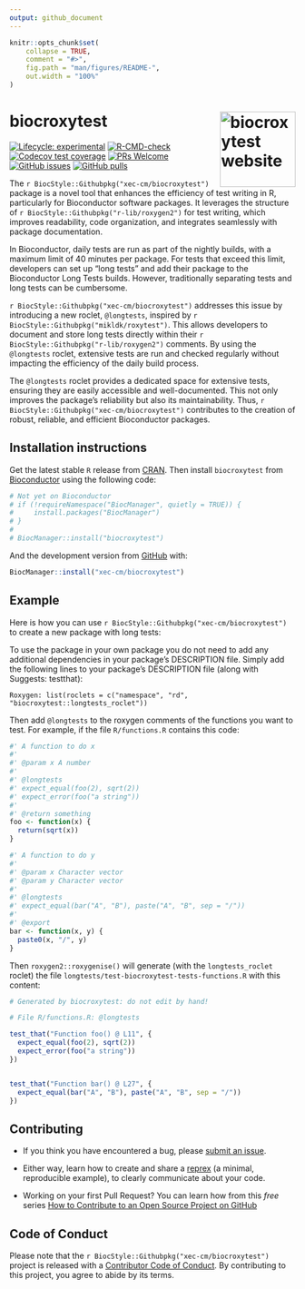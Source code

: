 ```yaml
---
output: github_document
---
```


<!-- README.md is generated from README.Rmd. Please edit that file -->

```r
knitr::opts_chunk$set(
    collapse = TRUE,
    comment = "#>",
    fig.path = "man/figures/README-",
    out.width = "100%"
)
```

# biocroxytest <a href="https://xec-cm.github.io/biocroxytest/"><img src="man/figures/logo.png" align="right" height="133" alt="biocroxytest website" /></a>

<!-- badges: start -->
[![Lifecycle: experimental](https://img.shields.io/badge/lifecycle-experimental-orange.svg)](https://lifecycle.r-lib.org/articles/stages.html#experimental)
[![R-CMD-check](https://github.com/xec-cm/biocroxytest/workflows/R-CMD-check-bioc/badge.svg)](https://github.com/xec-cm/biocroxytest/actions)
[![Codecov test coverage](https://codecov.io/gh/xec-cm/biocroxytest/branch/devel/graph/badge.svg)](https://app.codecov.io/gh/xec-cm/biocroxytest?branch=devel)
[![PRs Welcome](https://img.shields.io/badge/PRs-welcome-brightgreen.svg?style=flat-square)](https://makeapullrequest.com)
[![GitHub issues](https://img.shields.io/github/issues/xec-cm/biocroxytest)](https://github.com/xec-cm/biocroxytest/issues)
[![GitHub pulls](https://img.shields.io/github/issues-pr/xec-cm/biocroxytest)](https://github.com/xec-cm/biocroxytest/pulls)
<!-- badges: end -->

The `r BiocStyle::Githubpkg("xec-cm/biocroxytest")` package is a novel tool that enhances the efficiency of test writing in R, particularly for Bioconductor software packages. It leverages the structure of `r BiocStyle::Githubpkg("r-lib/roxygen2")` for test writing, which improves readability, code organization, and integrates seamlessly with package documentation.

In Bioconductor, daily tests are run as part of the nightly builds, with a maximum limit of 40 minutes per package. For tests that exceed this limit, developers can set up "long tests" and add their package to the Bioconductor Long Tests builds. However, traditionally separating tests and long tests can be cumbersome.

`r BiocStyle::Githubpkg("xec-cm/biocroxytest")` addresses this issue by introducing a new roclet, `@longtests`, inspired by `r BiocStyle::Githubpkg("mikldk/roxytest")`. This allows developers to document and store long tests directly within their `r BiocStyle::Githubpkg("r-lib/roxygen2")` comments. By using the `@longtests` roclet, extensive tests are run and checked regularly without impacting the efficiency of the daily build process.

The `@longtests` roclet provides a dedicated space for extensive tests, ensuring they are easily accessible and well-documented. This not only improves the package's reliability but also its maintainability. Thus, `r BiocStyle::Githubpkg("xec-cm/biocroxytest")`  contributes to the creation of robust, reliable, and efficient Bioconductor packages. 

## Installation instructions

Get the latest stable `R` release from [CRAN](http://cran.r-project.org/). Then 
install `biocroxytest` from [Bioconductor](http://bioconductor.org/) using the 
following code:

```r
# Not yet on Bioconductor
# if (!requireNamespace("BiocManager", quietly = TRUE)) {
#     install.packages("BiocManager")
# }
# 
# BiocManager::install("biocroxytest")
```

And the development version from [GitHub](https://github.com/xec-cm/biocroxytest) with:

```r
BiocManager::install("xec-cm/biocroxytest")
```

## Example

Here is how you can use `r BiocStyle::Githubpkg("xec-cm/biocroxytest")` to 
create a new package with long tests:

To use the package in your own package you do not need to add any additional 
dependencies in your package’s DESCRIPTION file. Simply add the following lines 
to your package’s DESCRIPTION file (along with Suggests: testthat):

```
Roxygen: list(roclets = c("namespace", "rd", "biocroxytest::longtests_roclet"))
```

Then add `@longtests` to the roxygen comments of the functions you want to test. 
For example, if the file `R/functions.R` contains this code:

```r
#' A function to do x
#' 
#' @param x A number
#' 
#' @longtests 
#' expect_equal(foo(2), sqrt(2))
#' expect_error(foo("a string"))
#' 
#' @return something
foo <- function(x) {
  return(sqrt(x))
}

#' A function to do y
#' 
#' @param x Character vector
#' @param y Character vector
#' 
#' @longtests 
#' expect_equal(bar("A", "B"), paste("A", "B", sep = "/"))
#' 
#' @export
bar <- function(x, y) {
  paste0(x, "/", y)
}
```

Then `roxygen2::roxygenise()` will generate (with the `longtests_roclet` roclet) 
the file `longtests/test-biocroxytest-tests-functions.R` with this content:

```r
# Generated by biocroxytest: do not edit by hand!

# File R/functions.R: @longtests

test_that("Function foo() @ L11", {
  expect_equal(foo(2), sqrt(2))
  expect_error(foo("a string"))
})


test_that("Function bar() @ L27", {
  expect_equal(bar("A", "B"), paste("A", "B", sep = "/"))
})
```

## Contributing

- If you think you have encountered a bug, please [submit an issue](https://github.com/xec-cm/biocroxytest/issues).

- Either way, learn how to create and share a [reprex](https://reprex.tidyverse.org/articles/articles/learn-reprex.html) (a minimal, reproducible example), to clearly communicate about your code.

- Working on your first Pull Request? You can learn how from this *free* series [How to Contribute to an Open Source Project on GitHub](https://kcd.im/pull-request)

## Code of Conduct

Please note that the `r BiocStyle::Githubpkg("xec-cm/biocroxytest")` project is 
released with a [Contributor Code of Conduct](http://bioconductor.org/about/code-of-conduct/). 
By contributing to this project, you agree to abide by its terms.
